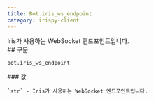 ```yaml
---
title: Bot.iris_ws_endpoint
category: irispy-client
---
```


<Section>
  Iris가 사용하는 WebSocket 엔드포인트입니다.
</Section>
<Section>
  ## 구문

  ~~~py
  bot.iris_ws_endpoint
  ~~~

  <Section>
    ### 값

    `str` - Iris가 사용하는 WebSocket 엔드포인트입니다.
  </Section>
</Section>